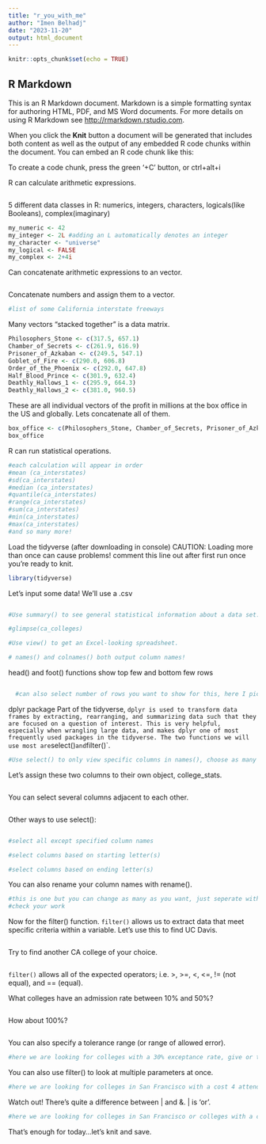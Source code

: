 ---
title: "r_you_with_me"
author: "Imen Belhadj"
date: "2023-11-20"
output: html_document
---

```{r setup, include=FALSE}
knitr::opts_chunk$set(echo = TRUE)
```

## R Markdown

This is an R Markdown document. Markdown is a simple formatting syntax for authoring HTML, PDF, and MS Word documents. For more details on using R Markdown see <http://rmarkdown.rstudio.com>.

When you click the **Knit** button a document will be generated that includes both content as well as the output of any embedded R code chunks within the document. You can embed an R code chunk like this:


To create a code chunk, press the green '+C' button, or ctrl+alt+i

R can calculate arithmetic expressions.
```{r}

```


5 different data classes in R: numerics, integers, characters, logicals(like Booleans), complex(imaginary)
```{r}
my_numeric <- 42
my_integer <- 2L #adding an L automatically denotes an integer
my_character <- "universe"
my_logical <- FALSE
my_complex <- 2+4i
```

Can concatenate arithmetic expressions to an vector.
```{r}

```

Concatenate numbers and assign them to a vector.
```{r}
#list of some California interstate freeways

```

Many vectors "stacked together" is a data matrix.
```{r}
Philosophers_Stone <- c(317.5, 657.1)
Chamber_of_Secrets <- c(261.9, 616.9)
Prisoner_of_Azkaban <- c(249.5, 547.1)
Goblet_of_Fire <- c(290.0, 606.8)
Order_of_the_Phoenix <- c(292.0, 647.8)
Half_Blood_Prince <- c(301.9, 632.4)
Deathly_Hallows_1 <- c(295.9, 664.3)
Deathly_Hallows_2 <- c(381.0, 960.5)
```
These are all individual vectors of the profit in millions at the box office in the US and globally. 
Lets concatenate all of them.
```{r}
box_office <- c(Philosophers_Stone, Chamber_of_Secrets, Prisoner_of_Azkaban, Goblet_of_Fire, Order_of_the_Phoenix, Half_Blood_Prince, Deathly_Hallows_1, Deathly_Hallows_2)
box_office
```


R can run statistical operations.
```{r}
#each calculation will appear in order
#mean (ca_interstates)
#sd(ca_interstates)
#median (ca_interstates)
#quantile(ca_interstates)
#range(ca_interstates)
#sum(ca_interstates)
#min(ca_interstates)
#max(ca_interstates)
#and so many more!
```
Load the tidyverse (after downloading in console)
CAUTION: Loading more than once can cause problems! comment this line out after first run once you're ready to knit.
```{r}
library(tidyverse)
```
Let's input some data! We'll use a .csv
```{r}

```
```{r}
#Use summary() to see general statistical information about a data set.

```
```{r}
#glimpse(ca_colleges)
```
```{r}
#Use view() to get an Excel-looking spreadsheet.

```

```{r}
# names() and colnames() both output column names!

```
head() and foot() functions show top few and bottom few rows
```{r}

```
```{r}
  #can also select number of rows you want to show for this, here I picked 2
```

dplyr package 
Part of the tidyverse, `dplyr is used to transform data frames by extracting, rearranging, and summarizing data such that they are focused on a question of interest. This is very helpful,  especially when wrangling large data, and makes dplyr one of most frequently used packages in the tidyverse. The two functions we will use most are `select()` and `filter()`.  
```{r}
#Use select() to only view specific columns in names(), choose as many as you want.

```
Let's assign these two columns to their own object, college_stats.
```{r}
 
```

You can select several columns adjacent to each other.
```{r}

```
Other ways to use select():
```{r}

```
```{r}
#select all except specified column names

```
```{r}
#select columns based on starting letter(s)

```
```{r}
#select columns based on ending letter(s)

```
You can also rename your column names with rename().
```{r}
#this is one but you can change as many as you want, just seperate with commas 
#check your work
```

Now for the filter() function. `filter()` allows us to extract data that meet specific criteria within a variable. Let's use this to find UC Davis.
```{r}
 
```
Try to find another CA college of your choice.
```{r}

```

`filter()` allows all of the expected operators; i.e. >, >=, <, <=, != (not equal), and == (equal).

What colleges have an admission rate between 10% and 50%?
```{r}

```

How about 100%? 
```{r}

```

You can also specify a tolerance range (or range of allowed error).
```{r}
#here we are looking for colleges with a 30% exceptance rate, give or take 1%

```
You can also use filter() to look at multiple parameters at once. 
```{r}
#here we are looking for colleges in San Francisco with a cost 4 attendance >= $20000
```
Watch out! There's quite a difference between | and &. | is 'or'.
```{r}
#here we are looking for colleges in San Francisco or colleges with a cost 4 attendance >= $20000
```

That's enough for today...let's knit and save.

